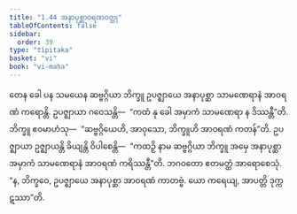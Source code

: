 ```yaml
---
title: "1.44 အနာပုစ္ဆာဝရဏဝတ္ထု"
tableOfContents: false
sidebar:
  order: 39
type: "tipitaka"
basket: "vi"
book: "vi-maha"
---
```



<DynamicBreadcrumb />

<Division number="108" book="vi-maha">

<Paragraph number="479" book="vi-maha">
တေန ခေါ ပန သမယေန ဆဗ္ဗဂ္ဂိယာ ဘိက္ခူ ဥပဇ္ဈာယေ အနာပုစ္ဆာ သာမဏေရာနံ အာဝရဏံ ကရောန္တိ. ဥပဇ္ဈာယာ ဂဝေသန္တိ—  “ကထံ နု ခေါ အမှာကံ သာမဏေရာ န ဒိဿန္တီ”တိ. ဘိက္ခူ ဧဝမာဟံသု—  “ဆဗ္ဗဂ္ဂိယေဟိ, အာဝုသော, ဘိက္ခူဟိ အာဝရဏံ ကတန်”တိ. ဥပဇ္ဈာယာ ဥဇ္ဈာယန္တိ ခိယျန္တိ ဝိပါစေန္တိ—  “ကထဉှိ နာမ ဆဗ္ဗဂ္ဂိယာ ဘိက္ခူ အမှေ အနာပုစ္ဆာ အမှာကံ သာမဏေရာနံ အာဝရဏံ ကရိဿန္တီ”တိ. ဘဂဝတော ဧတမတ္ထံ အာရောစေသုံ. “န, ဘိက္ခဝေ, ဥပဇ္ဈာယေ အနာပုစ္ဆာ အာဝရဏံ ကာတဗ္ဗံ. ယော ကရေယျ, အာပတ္တိ ဒုက္ကဋဿာ”တိ.
</Paragraph>
</Division>